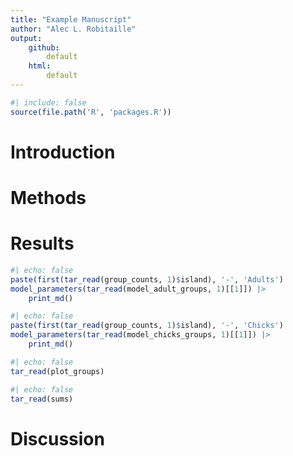 ```yaml
---
title: "Example Manuscript"
author: "Alec L. Robitaille"
output: 
    github:
        default
    html: 
        default
---
```


```r
#| include: false
source(file.path('R', 'packages.R'))
```


# Introduction



# Methods



# Results


```r
#| echo: false
paste(first(tar_read(group_counts, 1)$island), '-', 'Adults')
model_parameters(tar_read(model_adult_groups, 1)[[1]]) |>
    print_md()
```

```r
#| echo: false
paste(first(tar_read(group_counts, 1)$island), '-', 'Chicks')
model_parameters(tar_read(model_chicks_groups, 1)[[1]]) |>
    print_md()
```


```r
#| echo: false
tar_read(plot_groups)
```

```r
#| echo: false
tar_read(sums)
```


# Discussion

